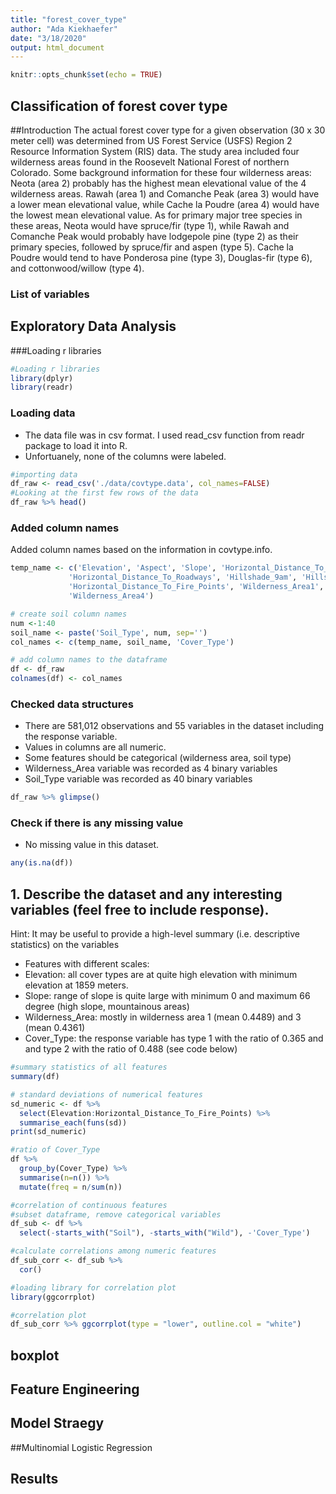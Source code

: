 ```yaml
---
title: "forest_cover_type"
author: "Ada Kiekhaefer"
date: "3/18/2020"
output: html_document
---
```


```r
knitr::opts_chunk$set(echo = TRUE)
```

## Classification of forest cover type
##Introduction
The actual forest cover type for a given observation (30 x 30 meter cell) was determined from US Forest Service (USFS) Region 2 Resource Information System (RIS) data. The study area included four wilderness areas found in the Roosevelt National Forest of northern Colorado. 
Some background information for these four wilderness areas:  
	Neota (area 2) probably has the highest mean elevational value of 
	the 4 wilderness areas. Rawah (area 1) and Comanche Peak (area 3) 
	would have a lower mean elevational value, while Cache la Poudre 
	(area 4) would have the lowest mean elevational value. 
As for primary major tree species in these areas, Neota would have 
	spruce/fir (type 1), while Rawah and Comanche Peak would probably
	have lodgepole pine (type 2) as their primary species, followed by 
	spruce/fir and aspen (type 5). Cache la Poudre would tend to have 
	Ponderosa pine (type 3), Douglas-fir (type 6), and 
	cottonwood/willow (type 4).

### List of variables

## Exploratory Data Analysis
###Loading r libraries 
``` r
#Loading r libraries
library(dplyr)
library(readr)
```

### Loading data
* The data file was in csv format. I used read_csv function from readr package to load it into R. 
* Unfortuanely, none of the columns were labeled. 

```r
#importing data
df_raw <- read_csv('./data/covtype.data', col_names=FALSE)
#Looking at the first few rows of the data
df_raw %>% head()
```

### Added column names
Added column names based on the information in covtype.info. 

``` r
temp_name <- c('Elevation', 'Aspect', 'Slope', 'Horizontal_Distance_To_Hydrology', 'Vertical_Distance_To_Hydrology', 
             'Horizontal_Distance_To_Roadways', 'Hillshade_9am', 'Hillshade_Noon', 'Hillshade_3pm',
             'Horizontal_Distance_To_Fire_Points', 'Wilderness_Area1', 'Wilderness_Area2', 'Wilderness_Area3',
             'Wilderness_Area4')

# create soil column names
num <-1:40
soil_name <- paste('Soil_Type', num, sep='')
col_names <- c(temp_name, soil_name, 'Cover_Type')

# add column names to the dataframe
df <- df_raw
colnames(df) <- col_names
```
### Checked data structures
* There are 581,012 observations and 55 variables in the dataset including the response variable. 
* Values in columns are all numeric.  
* Some features should be categorical (wilderness area, soil type)
* Wilderness_Area variable was recorded as 4 binary variables
* Soil_Type variable was recorded as 40 binary variables 

``` r
df_raw %>% glimpse()
```

### Check if there is any missing value
* No missing value in this dataset. 
```r
any(is.na(df))
```



## 1. Describe the dataset and any interesting variables (feel free to include response).
Hint: It may be useful to provide a high-level summary (i.e. descriptive statistics) on the variables

* Features with different scales:  
* Elevation: all cover types are at quite high elevation with minimum elevation at 1859 meters. 
* Slope: range of slope is quite large with minimum 0 and maximum 66 degree (high slope, mountainous areas)
* Wilderness_Area: mostly in wilderness area 1 (mean 0.4489) and 3 (mean 0.4361)
* Cover_Type: the response variable has type 1 with the ratio of 0.365 and and type 2 with the ratio of 0.488 (see code below)

``` r
#summary statistics of all features
summary(df)

# standard deviations of numerical features
sd_numeric <- df %>% 
  select(Elevation:Horizontal_Distance_To_Fire_Points) %>%
  summarise_each(funs(sd))
print(sd_numeric)

#ratio of Cover_Type
df %>% 
  group_by(Cover_Type) %>%
  summarise(n=n()) %>%
  mutate(freq = n/sum(n))
```

```r
#correlation of continuous features
#subset dataframe, remove categorical variables
df_sub <- df %>%
  select(-starts_with("Soil"), -starts_with("Wild"), -'Cover_Type')

#calculate correlations among numeric features
df_sub_corr <- df_sub %>% 
  cor() 

#loading library for correlation plot
library(ggcorrplot)

#correlation plot
df_sub_corr %>% ggcorrplot(type = "lower", outline.col = "white")
```

## boxplot 



## Feature Engineering


## Model Straegy
##Multinomial Logistic Regression


## Results

